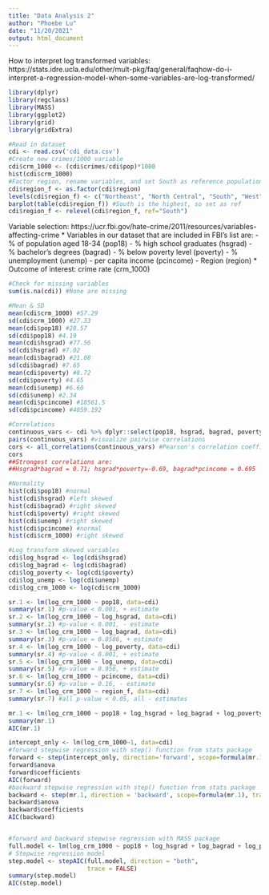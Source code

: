 ```yaml
---
title: "Data Analysis 2"
author: "Phoebe Lu"
date: "11/20/2021"
output: html_document
---
```

How to interpret log transformed variables: https://stats.idre.ucla.edu/other/mult-pkg/faq/general/faqhow-do-i-interpret-a-regression-model-when-some-variables-are-log-transformed/


```r
library(dplyr)
library(regclass)
library(MASS)
library(ggplot2)
library(grid)
library(gridExtra)
```

```r
#Read in dataset
cdi <- read.csv('cdi_data.csv')
#Create new crimes/1000 variable
cdi$crm_1000 <- (cdi$crimes/cdi$pop)*1000
hist(cdi$crm_1000)
#Factor region, rename variables, and set South as reference population (largest)
cdi$region_f <- as.factor(cdi$region)
levels(cdi$region_f) <- c("Northeast", "North Central", "South", "West")
barplot(table(cdi$region_f)) #South is the highest, so set as ref
cdi$region_f <- relevel(cdi$region_f, ref="South")
```

Variable selection: https://ucr.fbi.gov/hate-crime/2011/resources/variables-affecting-crime
* Variables in our dataset that are included in FBI's list are:
- % of population aged 18-34 (pop18)
- % high school graduates (hsgrad)
- % bachelor's degrees (bagrad)
- % below poverty level (poverty)
- % unemployment (unemp)
- per capita income (pcincome)
- Region (region)
* Outcome of interest: crime rate (crm_1000)
```r
#Check for missing variables
sum(is.na(cdi)) #None are missing

#Mean & SD
mean(cdi$crm_1000) #57.29
sd(cdi$crm_1000) #27.33
mean(cdi$pop18) #28.57
sd(cdi$pop18) #4.19
mean(cdi$hsgrad) #77.56
sd(cdi$hsgrad) #7.02
mean(cdi$bagrad) #21.08
sd(cdi$bagrad) #7.65
mean(cdi$poverty) #8.72
sd(cdi$poverty) #4.65
mean(cdi$unemp) #6.60
sd(cdi$unemp) #2.34
mean(cdi$pcincome) #18561.5
sd(cdi$pcincome) #4059.192

#Correlations
continuous_vars <- cdi %>% dplyr::select(pop18, hsgrad, bagrad, poverty, unemp, pcincome)
pairs(continuous_vars) #visualize pairwise correlations
cors <- all_correlations(continuous_vars) #Pearson's correlation coefficients
cors
##Strongest correlations are:
##Hsgrad*bagrad = 0.71; hsgrad*poverty=-0.69, bagrad*pcincome = 0.695

#Normality
hist(cdi$pop18) #normal
hist(cdi$hsgrad) #left skewed
hist(cdi$bagrad) #right skewed
hist(cdi$poverty) #right skewed
hist(cdi$unemp) #right skewed
hist(cdi$pcincome) #normal
hist(cdi$crm_1000) #right skewed

#Log transform skewed variables
cdi$log_hsgrad <- log(cdi$hsgrad)
cdi$log_bagrad <- log(cdi$bagrad)
cdi$log_poverty <- log(cdi$poverty)
cdi$log_unemp <- log(cdi$unemp)
cdi$log_crm_1000 <- log(cdi$crm_1000)

```

```r
sr.1 <- lm(log_crm_1000 ~ pop18, data=cdi)
summary(sr.1) #p-value < 0.001, + estimate
sr.2 <- lm(log_crm_1000 ~ log_hsgrad, data=cdi)
summary(sr.2) #p-value < 0.001, - estimate
sr.3 <- lm(log_crm_1000 ~ log_bagrad, data=cdi)
summary(sr.3) #p-value = 0.0586, + estimate
sr.4 <- lm(log_crm_1000 ~ log_poverty, data=cdi)
summary(sr.4) #p-value < 0.001, + estimate
sr.5 <- lm(log_crm_1000 ~ log_unemp, data=cdi) 
summary(sr.5) #p-value = 0.956, + estimate
sr.6 <- lm(log_crm_1000 ~ pcincome, data=cdi)
summary(sr.6) #p-value = 0.16, - estimate
sr.7 <- lm(log_crm_1000 ~ region_f, data=cdi)
summary(sr.7) #all p-value < 0.05, all - estimates
```

```r
mr.1 <- lm(log_crm_1000 ~ pop18 + log_hsgrad + log_bagrad + log_poverty + region_f, data=cdi)
summary(mr.1)
AIC(mr.1)
```

```r
intercept_only <- lm(log_crm_1000~1, data=cdi)
#forward stepwise regression with step() function from stats package
forward <- step(intercept_only, direction='forward', scope=formula(mr.1), trace=0)
forward$anova
forward$coefficients
AIC(forward)
#backward stepwise regression with step() function from stats package
backward <- step(mr.1, direction = 'backward', scope=formula(mr.1), trace=0)
backward$anova
backward$coefficients
AIC(backward)


#forward and backward stepwise regression with MASS package
full.model <- lm(log_crm_1000 ~ pop18 + log_hsgrad + log_bagrad + log_poverty + log_unemp + pcincome, data=cdi)
# Stepwise regression model
step.model <- stepAIC(full.model, direction = "both", 
                      trace = FALSE)
summary(step.model)
AIC(step.model)
```


